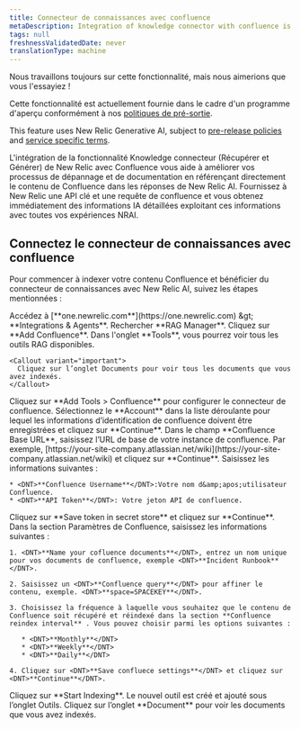 ```yaml
---
title: Connecteur de connaissances avec confluence
metaDescription: Integration of knowledge connector with confluence is a GenAI assistant for observability that will help you understand and improve your system by integrating knowledge connector with your confluence
tags: null
freshnessValidatedDate: never
translationType: machine
---
```


<Callout title="Aperçu">
  Nous travaillons toujours sur cette fonctionnalité, mais nous aimerions que vous l&apos;essayiez !

  Cette fonctionnalité est actuellement fournie dans le cadre d&apos;un programme d&apos;aperçu conformément à nos [politiques de pré-sortie](/docs/licenses/license-information/referenced-policies/new-relic-pre-release-policy).

  This feature uses New Relic Generative AI, subject to [pre-release policies](/docs/licenses/license-information/referenced-policies/new-relic-pre-release-policy) and [service specific terms](https://newrelic.com/termsandconditions/service-specific).
</Callout>

L&apos;intégration de la fonctionnalité Knowledge connecteur (Récupérer et Générer) de New Relic avec Confluence vous aide à améliorer vos processus de dépannage et de documentation en référençant directement le contenu de Confluence dans les réponses de New Relic AI. Fournissez à New Relic une API clé et une requête de confluence et vous obtenez immédiatement des informations IA détaillées exploitant ces informations avec toutes vos expériences NRAI.

## Connectez le connecteur de connaissances avec confluence

Pour commencer à indexer votre contenu Confluence et bénéficier du connecteur de connaissances avec New Relic AI, suivez les étapes mentionnées :

<Steps>
  <Step>
    Accédez à <DNT>[**one.newrelic.com**](https://one.newrelic.com) &amp;gt; **Integrations &amp; Agents**</DNT>.
  </Step>

  <Step>
    Rechercher <DNT>**RAG Manager**</DNT>.
  </Step>

  <Step>
    Cliquez sur <DNT>**Add Confluence**</DNT>.
  </Step>

  <Step>
    Dans l&apos;onglet <DNT>**Tools**</DNT>, vous pourrez voir tous les outils RAG disponibles.

    <Callout variant="important">
      Cliquez sur l’onglet Documents pour voir tous les documents que vous avez indexés.
    </Callout>
  </Step>

  <Step>
    Cliquez sur <DNT>**Add Tools &gt; Confluence**</DNT> pour configurer le connecteur de confluence.
  </Step>

  <Step>
    Sélectionnez le <DNT>**Account**</DNT> dans la liste déroulante pour lequel les informations d’identification de confluence doivent être enregistrées et cliquez sur <DNT>**Continue**</DNT>.
  </Step>

  <Step>
    Dans le champ <DNT>**Confluence Base URL**</DNT>, saisissez l’URL de base de votre instance de confluence. Par exemple, <DNT>[https://your-site-company.atlassian.net/wiki](https://your-site-company.atlassian.net/wiki)</DNT> et cliquez sur <DNT>**Continue**</DNT>.
  </Step>

  <Step>
    Saisissez les informations suivantes :

    * <DNT>**Confluence Username**</DNT>:Votre nom d&amp;apos;utilisateur Confluence.
    * <DNT>**API Token**</DNT>: Votre jeton API de confluence.
  </Step>

  <Step>
    Cliquez sur <DNT>**Save token in secret store**</DNT> et cliquez sur <DNT>**Continue**</DNT>.
  </Step>

  <Step>
    Dans la section Paramètres de Confluence, saisissez les informations suivantes :

    1. <DNT>**Name your cofluence documents**</DNT>, entrez un nom unique pour vos documents de confluence, exemple <DNT>**Incident Runbook**</DNT>.

    2. Saisissez un <DNT>**Confluence query**</DNT> pour affiner le contenu, exemple. <DNT>**space=SPACEKEY**</DNT>.

    3. Choisissez la fréquence à laquelle vous souhaitez que le contenu de Confluence soit récupéré et réindexé dans la section **Confluence reindex interval** . Vous pouvez choisir parmi les options suivantes :

       * <DNT>**Monthly**</DNT>
       * <DNT>**Weekly**</DNT>
       * <DNT>**Daily**</DNT>

    4. Cliquez sur <DNT>**Save confluece settings**</DNT> et cliquez sur <DNT>**Continue**</DNT>.
  </Step>

  <Step>
    Cliquez sur <DNT>**Start Indexing**</DNT>. Le nouvel outil est créé et ajouté sous l’onglet Outils.
  </Step>

  <Step>
    Cliquez sur l’onglet <DNT>**Document**</DNT> pour voir les documents que vous avez indexés.
  </Step>
</Steps>